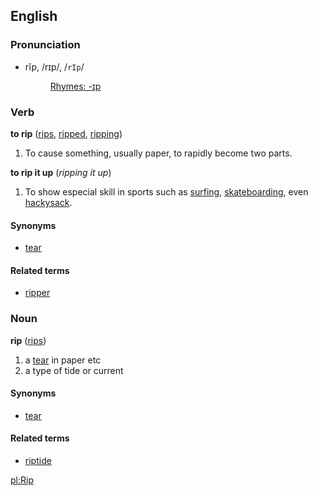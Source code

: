 ==English==
===Pronunciation===
*rĭp, /rɪp/, /<tt>rIp</tt>/
*:[[Rhymes:English:-ɪp|Rhymes: -ɪp]]

===Verb===
'''to rip''' ([[rips]], [[ripped]], [[ripping]])
#To cause something, usually paper, to rapidly become two parts.

'''to rip it up''' (''ripping it up'')
#To show especial skill in sports such as [[surfing]], [[skateboarding]], even [[hackysack]].

====Synonyms====
*[[tear]]

====Related terms====
*[[ripper]]

===Noun===
'''rip''' ([[rips]])

# a [[tear]] in paper etc
# a type of tide or current

====Synonyms====
*[[tear]]

====Related terms====
*[[riptide]]

[[pl:Rip]]